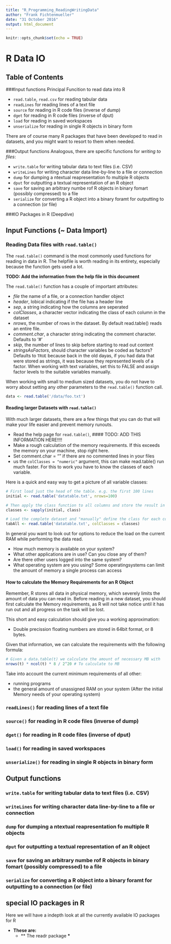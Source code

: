 ```yaml
---
title: "R_Programming_ReadingWritingData"
author: "Frank Fichtenmueller"
date: "31 October 2016"
output: html_document
---
```


```r
knitr::opts_chunk$set(echo = TRUE)
```

# R Data IO

## Table of Contents
###Input functions
Principal Funcition to read data into R

* `read.table`, `read.csv` for reading tabular data
* `readLines` for reading lines of a text file
* `source` for reading in R code files (inverse of dump)
* `dget` for reading in R code files (inverse of dput)
* `load` for reading in saved workspaces
* `unserialize` for reading in single R objects in binary form

There are of course many R packages that have been developed to read in datasets, and you might want 
to resort to them when needed. 


###Output functions
Analogous, there are specific functions for *writing to files*:

* `write.table` for writing tabular data to text files (i.e. CSV)
* `writeLines` for writing character data line-by-line to a file or connection
* `dump` for dumping a ntextual reapresentation fo multiple R objects
* `dput` for outputting a textual representation of an R object
* `save` for saving an arbitrary numbe rof R objects in binary fomart (possibly compressed) to a file
* `serialize` for converting a R object into a binary foramt for outputting to a connection (or file)

###IO Packages in R (Deepdive)

## Input Functions (~ Data Import)
### Reading Data files with `read.table()`

The `read.table()` command is the most commonly used functions for reading in data in R. 
The helpfile is worth reading in its entirety, especially because the function gets used a lot.

**TODO: Add the information from the help file in this document **

The `read.table()` function has a couple of important attributes:

* *file* the name of a file, or a connection handler object
* *header*, lobical indicating if the file has a header line
* *sep*, a string indicating how the columns are seperated
* *colClasses*, a character vector indicating the class of each column in the dataset
* *nrows*, the number of rows in the dataset. By default read.table() reads an entire file. 
* *comment.char*, a character string indicating the comment character. Defaults to '#'
* *skip*, the number of lines to skip before starting to read out content
* *stringsAsFactors*, should character variables be coded as factors? Defaults to `TRUE` because back in the old dayas, if you had data that were stored as strings,
it was because they represented levels of a factor. When working with text variables, set this to FALSE and assign factor levels to the suitable variables manually.


When working with small to medium sized datasets, you do not have to worry about setting any other parameters to the `read.table()` function call. 

```r
data <- read.table('/data/foo.txt')
```


#### Reading larger Datasets with `read.table()`

With much larger datasets, there are a few things that you can do that will make your life easier and prevent memory runouts.

* Read the help page for `read.table()`,  #### TODO: ADD THIS INFORMATION HERE!!!!
* Make a rough calculation of the memory requirements. If this exceeds the memory on your machine, stop right here.
* Set comment.char = "" if there are no commented lines in your files
* us the `colClasses = "numeric"` argument, this can make read.table() run much faster. For this to work you have to know the classes
of each variable. 

Here is a quick and easy way to get a picture of all variable classes:

```r
# First load just the head of the table. e.g. the first 100 lines
initial <- read.table('datatable.txt', nrows=100)

# Then apply the class function to all columns and store the result in a vector
classes <- sapply(initial, class)

# Load the complete dataset and "manually" define the class for each column, useing the vector
tabAll <- read.table('datatable.txt', colClasses = classes)
```

In general you want to look out for options to reduce the load on the current RAM while performing the data read.

* How much memory is available on your system? 
* What other applications are in use? Can you close any of them? 
* Are there other users logged into the same system? 
* What operating system are you using? Some operatingsystems can limit the amount of memory a single process can access

#### How to calculate the Memory Requirements for an R Object

Remember, R stores all data in physical memory, which severely limits the amount of data you can read in. Before reading in a new dataset, 
you should first calculate the Memory requirements, as R will not take notice until it has run out and all progress on the task will be lost. 

This short and easy calculation should give you a working approximation:

* Double precission floating numbers are stored in 64bit format, or 8 bytes. 

Given that information, we can calculate the requirements with the following formula:

```r
# Given a data.table(t) we calculate the amount of necessary MB with
nrows(t) * ncol(t) * 8 / 2^20 # To calculate to MB
```

Take into account the current minimum requirements of all other:

* running programs
* the general amount of unassigned RAM on your system (After the initial Memory needs of your operating system)


### `readLines()` for reading lines of a text file

### `source()` for reading in R code files (inverse of dump)

### `dget()` for reading in R code files (inverse of dput)

### `load()` for reading in saved workspaces

### `unserialize()` for reading in single R objects in binary form



## Output functions

### `write.table` for writing tabular data to text files (i.e. CSV)

### `writeLines` for writing character data line-by-line to a file or connection

### `dump` for dumping a ntextual reapresentation fo multiple R objects

### `dput` for outputting a textual representation of an R object

### `save` for saving an arbitrary numbe rof R objects in binary fomart (possibly compressed) to a file

### `serialize` for converting a R object into a binary foramt for outputting to a connection (or file)

## special IO packages in R

Here we will have a indepth look at all the currently available IO packages for R

* **These are:**
    * ** The readr package **
    * **
